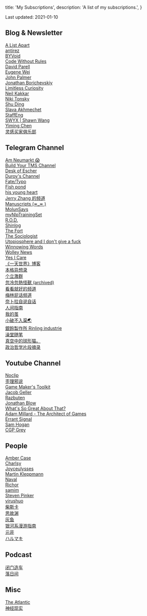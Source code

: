   title: 'My Subscriptions',
  description: 'A list of my subscriptions.',
}

Last updated: 2021-01-10

## Blog & Newsletter

[A List Apart](https://alistapart.com/)  
[antirez](http://antirez.com/)  
[BYVoid](https://byvoid.com/)  
[Code Without Rules](https://codewithoutrules.com/)  
[David Parell](https://perell.com/)  
[Eugene Wei](https://www.eugenewei.com/)  
[John Palmer](https://darkblueheaven.com/)  
[Jonathan Borichevskiy](https://jon.bo/about/)  
[Limitless Curiosity](https://limitlesscuriosity.com/)  
[Neil Kakkar](https://neilkakkar.com/)  
[Niki Tonsky](https://tonsky.me/)  
[Shu Ding](https://shud.in/)  
[Slava Akhmechet](https://www.spakhm.com/)  
[StaffEng](https://staffeng.com/)  
[SWYX | Shawn Wang](https://www.swyx.io/)  
[Yiming Chen](https://yiming.dev/blog/)  
[灵感买家俱乐部](https://club.q24.io/membership/)  

## Telegram Channel

[Am Neumarkt 😱](https://t.me/amneumarkt)  
[Build Your TMS Channel](https://t.me/tms_ur_way)  
[Desk of Escher](https://t.me/deskofescher)  
[Durov's Channel](https://t.me/durov)  
[Fate/Typo](https://t.me/fatetypo)  
[Fish pond](https://t.me/coolfishh)  
[his young heart](https://t.me/hisyoungheart)  
[Jerry Zhang 的频道](https://t.me/JerryZhang)  
[Manuscripts (≖_≖ )](https://t.me/mssnbps)  
[MolunSays](https://t.me/molun)  
[myNlpTrainingSet](https://t.me/beautywithintheshell)  
[R.O.D.](https://t.me/read_or_dead)  
[Shinlog](https://t.me/shinlog)  
[The Fort](https://t.me/theFort2019)  
[The Sociologist](https://t.me/thesoc)  
[Utopiosphere and I don't give a fuck](https://t.me/sakiblog)  
[Winnowing Words](https://t.me/winnowingword)  
[Wolley News](https://t.me/wolleynews)  
[Yes I Care](https://t.me/yes_i_care)  
[《一天世界》博客](https://t.me/yitianshijie)  
[本格异想录](https://t.me/AstrianFM)  
[个立激群](https://t.me/zeong)  
[忽冷忽熱怪獸 (archived)](https://t.me/lukewarmbeast)  
[看看就好的频道](https://t.me/swiminthedream)  
[梅林屁话频道](https://t.me/merlin1209)  
[奈卜拉自说自话](https://t.me/nebtalks)  
[人间指南](https://t.me/renjianzhinan_channel)  
[我的茧](https://t.me/from_here_to_nowhere)  
[小破不入渠🌏](https://t.me/forwardlikehell)  
[銀鈴製作所 Rinling industrie](https://t.me/saionji_rin)  
[澡堂随笔](https://t.me/showerblah)  
[真空中的球形猫。](https://t.me/fermi_cat)  
[政治哲学片段摘录](https://t.me/poliphy)  

## Youtube Channel

[Noclip](https://www.youtube.com/channel/UC0fDG3byEcMtbOqPMymDNbw)  
[歪理邪说](https://www.youtube.com/channel/UCUTs-xnvj7o-wXuU4VHWgaQ)  
[Game Maker's Toolkit](https://www.youtube.com/channel/UCqJ-Xo29CKyLTjn6z2XwYAw)  
[Jacob Geller](https://www.youtube.com/channel/UCeTfBygNb1TahcNpZyELO8g)  
[Razbuten](https://www.youtube.com/channel/UCfHmyqCntYHQ81ZukNu66rg)  
[Jonathan Blow](https://www.youtube.com/channel/UCCuoqzrsHlwv1YyPKLuMDUQ)  
[What's So Great About That?](https://www.youtube.com/channel/UC3g8YdblbqlUAKEeAJbzMYw)  
[Adam Millard - The Architect of Games](https://www.youtube.com/channel/UCY3A_5R_m3PXCn5XDhvBBsg)  
[Errant Signal](https://www.youtube.com/channel/UCm4JnxTxtvItQecKUc4zRhQ)  
[Sam Hogan](https://www.youtube.com/channel/UCORkUj9eaM2aDJM1VYyDDTA)  
[CGP Grey](https://www.youtube.com/channel/UC2C_jShtL725hvbm1arSV9w)  

## People

[Amber Case](https://twitter.com/caseorganic)  
[Charlsy](https://twitter.com/imCharlsy)  
[Joyceulysses](https://www.douban.com/people/35097395/)  
[Martin Kleppmann](https://martin.kleppmann.com/)  
[Naval](https://twitter.com/naval)  
[Richor](https://www.douban.com/people/richor/)  
[samim](https://twitter.com/samim)  
[Steven Pinker](https://twitter.com/sapinker)  
[virushuo](https://twitter.com/virushuo)  
[柴斯卡](https://www.douban.com/people/stscar/)  
[思故渊](https://www.douban.com/people/tiberium/)  
[灰鱼](https://twitter.com/huiyuGreyfish)  
[银河系漫游指南](https://www.douban.com/people/cevia/)  
[元非](https://www.douban.com/people/Hayeky/)  
[ハルマキ](https://www.douban.com/people/135854339/)  

## Podcast

[闭门造车](https://gulugulufm.github.io/)  
[落日间](https://xpaidia.com/)  

## Misc

[The Atlantic](https://www.theatlantic.com/)  
[神经现实](https://neu-reality.com/)